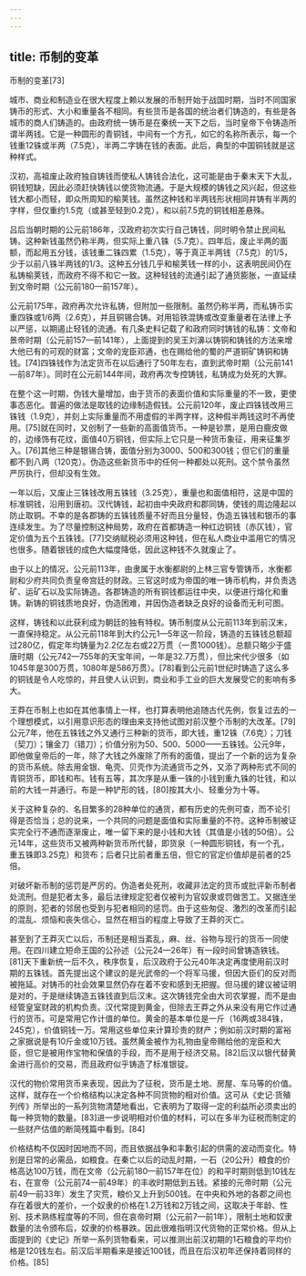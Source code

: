 ```yaml
---
---
---
```

title: 币制的变革
---




币制的变革[73]


城市、商业和制造业在很大程度上赖以发展的币制开始于战国时期，当时不同国家铸币的形式、大小和重量各不相同。有些货币是各国的统治者们铸造的，有些是各城市的商人们铸造的。由政府统一铸币是在秦统一天下之后，当时皇帝下令铸造所谓半两钱。它是一种圆形的青铜钱，中间有一个方孔，如它的名称所表示，每一个钱重12铢或半两（7.5克），半两二字铸在钱的表面。此后，典型的中国铜钱就是这种样式。

汉初，高祖废止政府独自铸钱而使私人铸钱合法化，这可能是由于秦末天下大乱，铜钱短缺，因此必须赶快铸钱以使货物流通。于是大规模的铸钱之风兴起，但这些钱大都小而轻，即众所周知的榆荚钱。虽然这种钱和半两钱形状相同并铸有半两的字样，但仅重约1.5克（或甚至轻到0.2克），和以前7.5克的铜钱相差悬殊。

吕后当朝时期的公元前186年，汉政府初次实行自己铸钱，同时明令禁止民间私铸。这种新钱虽然仍称半两，但实际上重八铢（5.7克）。四年后，废止半两的面额，而起用五分钱，该钱重二铢四累（1.5克），等于真正半两钱（7.5克）的1/5，少于以前八铢半两钱的1/3。这种五分钱几乎和榆荚钱一样的小，这表明民间仍在私铸榆荚钱，而政府不得不和它一致。这种轻钱的流通引起了通货膨胀，一直延续到文帝时期（公元前180—前157年）。

公元前175年，政府再次允许私铸，但附加一些限制。虽然仍称半两，而私铸币实重四铢或1/6两（2.6克），并且铜锡合铸。对用铅铁混铸或改变重量者在法律上予以严惩，以期遏止轻钱的流通。有几条史料记载了和政府同时铸钱的私铸：文帝和景帝时期（公元前157—前141年），上面提到的吴王刘濞以铸铜和铸钱的方法来增大他已有的可观的财富；文帝的宠臣邓通，也在赐给他的蜀的严道铜矿铸铜和铸钱。[74]四铢钱作为法定货币在以后通行了50年左右，直到武帝时期（公元前141—前87年）。同时在公元前144年间，政府再次专控铸钱，私铸成为处死的大罪。

在整个这一时期，伪钱大量增加，由于货币的表面价值和实际重量的不一致，更使事态恶化。普遍的做法是取钱的边缘制造假钱。公元前120年，废止四铢钱改用三铢钱（1.9克），并刻上实际重量而不用虚假的半两字样，这种假半两钱这时不再使用。[75]就在同时，又创制了一些新的高面值货币。一种是钞票，是用白鹿皮做的，边缘饰有花纹，面值40万铜钱，但实际上它只是一种货币象征，用来征集岁入。[76]其他三种是银锡合铸，面值分别为3000、500和300钱；但它们的重量都不到八两（120克）。伪造这些新货币中的任何一种都处以死刑。这个禁令虽然严厉执行，但却没有生效。

一年以后，又废止三铢钱改用五铢钱（3.25克），重量也和面值相符，这是中国的标准铜钱，沿用到唐初。汉代铸钱，起初由中央政府和郡同铸，使钱的周边隆起以防止取铜。不幸的是各郡铸的五铢钱质量不好而且分量轻，伪造五铢钱和银币的事连续发生。为了尽量控制这种局势，政府在首都铸造一种红边铜钱（赤仄钱），官定价值为五个五铢钱。[77]交纳赋税必须用这种钱，但在私人商业中滥用它的情况也很多。随着银钱的成色大幅度降低，因此这种钱不久就废止了。

由于以上的情况，公元前113年，由隶属于水衡都尉的上林三官专管铸币，水衡都尉和少府共同负责皇帝宫廷的财政。三官这时成为帝国的唯一铸币机构，并负责选矿、运矿石以及实际铸造。各郡铸造的所有铜钱都运往中央，以便进行熔化和重铸。新铸的铜钱质地良好，伪造困难，并因伪造者缺乏良好的设备而无利可图。

这样，铸钱和以此获利成为朝廷的独有特权。铸币制度从公元前113年到前汉末，一直保持稳定。从公元前118年到大约公元1—5年这一阶段，铸造的五铢钱总额超过280亿，假定年均铸量为2.2亿左右或22万贯（一贯1000钱）。总额只略少于盛唐时期（公元742—755年的天宝年间，一年是32.7万贯），但比宋代少很多（如1045年是300万贯，1080年是586万贯）。[78]看到公元前1世纪时铸造了这么多的铜钱是令人吃惊的，并且使人认识到，商业和手工业的巨大发展受它的影响有多大。

王莽在币制上也如在其他事情上一样，也打算表明他追随古代先例，恢复过去的一个理想模式，以引用意识形态的理由来支持他试图对前汉整个币制的大改革。[79]公元7年，他在五铢钱之外又通行三种新的货币，即大钱，重12铢（7.6克）；刀钱（契刀）；镶金刀（错刀）；价值分别为50、500、5000——五铢钱。公元9年，即他做皇帝后的一年，除了大钱之外废除了所有的面值，提出了一个新的远为复杂的货币系统。除去用金银、龟壳、贝壳作为流通货币之外，又添了两种形式不同的青铜货币，即钱和布。钱有五等，其次序是从重一铢的小钱到重九铢的壮钱，和以前的大钱一并通行。布是一种铲形的钱，[80]按其大小、轻重分为十等。

关于这种复杂的、名目繁多的28种单位的通货，都有历史的先例可查，而不论引得是否恰当；总的说来，一个共同的问题是面值和实际重量的不符。这种币制被证实完全行不通而逐渐废止，唯一留下来的是小钱和大钱（其值是小钱的50倍）。公元14年，这些货币又被两种新货币所代替，即货泉（一种圆形铜钱，有一个孔，重五铢即3.25克）和货布；后者只比前者重五倍，但它的官定价值却是前者的25倍。

对破坏新币制的惩罚是严厉的。伪造者处死刑，收藏非法定的货币或批评新币制者处流刑。但是犯者太多，最后法律规定犯者仅被判为官奴隶或罚做苦工。又据连坐的原则，犯者的邻居也受到与犯者相同的惩罚。由于这些匆促、激烈的改革而引起的混乱、烦恼和丧失信心，显然在相当的程度上导致了王莽的灭亡。

甚至到了王莽灭亡以后，币制还是相当紊乱，麻、丝、谷物与现行的货币一同使用。在四川建立短命王国的公孙述（公元24—26年）有一段时间曾铸造铁钱。[81]天下重新统一后不久，秩序恢复，后汉政府于公元40年决定再度使用前汉时期的五铢钱。首先提出这个建议的是光武帝的一个将军马援，但因大臣们的反对而被拖延。对铸币的社会效果显然仍存在着不安和感到无把握。但马援的建议被证明是对的，于是继续铸造五铢钱直到后汉末。这次铸钱完全由大司农掌握，而不是由经管皇室财政的机构负责。汉代常提到黄金，但除去王莽之外从来没有用它作过通行的货币。可是常用它作计值的单位。黄金的基本单位是一斤（16两或384铢，245克），价值铜钱一万。常用这些单位来计算珍贵的财产；例如前汉时期的富裕之家据说是有10斤金或10万钱。虽然黄金被作为礼物由皇帝赐给他的宠臣和大臣，但它是被用作宝物和保值的手段，而不是用于经济交易。[82]后汉以银代替黄金进行高价的交易，而且政府似乎铸造了标准银锭。

汉代的物价常用货币来表现，因此为了征税，货币是土地、房屋、车马等的价值。这样，就存在一个价格结构以决定各种不同货物的相对价值。这可从《史记·货殖列传》所举出的一系列货物清楚地看出，它表明为了取得一定的利益所必须卖出的每一种货物的数量。[83]进一步说明相对价值的材料，可以在多半为征税而制定的一些财产估值的断简残篇中看到。[84]

价格结构不仅因时因地而不同，而且依据战争和丰歉引起的供需的波动而变化。特别是日常的必需品，如粮食。在秦亡以后的动乱时期，一石（20公升）粮食的价格高达100万钱，而在文帝（公元前180—前157年在位）的和平时期则低到10钱左右，在宣帝（公元前74—前49年）的丰收时期低到五钱。紧接的元帝时期（公元前49—前33年）发生了灾荒，粮价又上升到500钱。在中央和外地的各郡之间也存在着很大的差价，一个奴隶的价格在1.2万钱和2万钱之间，这取决于年龄、性别、技术熟练程度等的不同，但在哀帝时期（公元前7—前1年），限制土地和奴隶数量的法令颁布后，奴隶的价格暴跌。因此很难指明汉代货物的正常价格。但从上面提到的《史记》所举一系列货物看来，可以推测出前汉初期的1石粮食的平均价格是120钱左右。前汉后半期看来是接近100钱，而且在后汉初年还保持着同样的价格。[85]